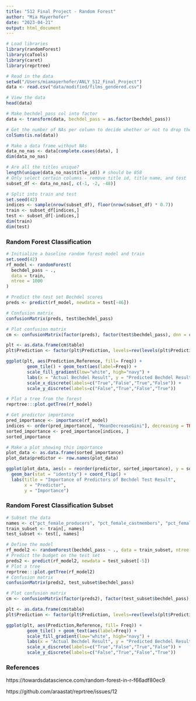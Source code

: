 ```yaml
---
title: "512 Final Project - Random Forest"
author: "Mia Mayerhofer"
date: "2023-04-21"
output: html_document
---
```


```r
# Load libraries
library(randomForest)
library(caTools)
library(caret)
library(reprtree)
```

```r
# Read in the data
setwd("/Users/miamayerhofer/ANLY_512_Final_Project")
data <- read.csv("data/modified/films_gendered.csv")
```

```r
# View the data
head(data)
```

```r
# Make bechdel_pass col into factor
data <- transform(data, bechdel_pass = as.factor(bechdel_pass))
```

```r
# Get the number of NAs per column to decide whether or not to drop them
colSums(is.na(data))
```

```r
# Make a data frame without NAs
data_no_nas <- data[complete.cases(data), ]
dim(data_no_nas)
```

```r
# Are all the titles unique?
length(unique(data_no_nas$title_id)) # should be 858
# Only select certain columns - remove title id, title name, and test
subset_df <- data_no_nas[, c(-1, -2, -48)]
```

```r
# Split into train and test
set.seed(42)
indices <- sample(nrow(subset_df), floor(nrow(subset_df) * 0.7))
train <- subset_df[indices,]
test <- subset_df[-indices,]
dim(train)
dim(test)
```

### Random Forest Classification

```r
# Initialize a baseline random forest model and train
set.seed(42)
rf_model <- randomForest(
  bechdel_pass ~ .,
  data = train,
  ntree = 1000
)
```

```r
# Predict the test set Bechdel scores
preds <- predict(rf_model, newdata = test[-46])
```

```r
# Confusion matrix
confusionMatrix(preds, test$bechdel_pass)
```
```r
# Plot confusion matrix
cm <- confusionMatrix(factor(preds), factor(test$bechdel_pass), dnn = c("Prediction", "Reference"))

plt <- as.data.frame(cm$table)
plt$Prediction <- factor(plt$Prediction, levels=rev(levels(plt$Prediction)))

ggplot(plt, aes(Prediction,Reference, fill= Freq)) +
        geom_tile() + geom_text(aes(label=Freq)) +
        scale_fill_gradient(low="white", high="navy") +
        labs(x = "Actual Bechdel Result", y = "Predicted Bechdel Result") +
        scale_x_discrete(labels=c("True","False","True","False")) +
        scale_y_discrete(labels=c("False","True","False","True"))
```

```r
# Plot a tree from the forest
reprtree:::plot.getTree(rf_model)
```

```r
# Get predictor importance
pred_importance <- importance(rf_model)
indices <- order(pred_importance[, "MeanDecreaseGini"], decreasing = TRUE)
sorted_importance <- pred_importance[indices, ]
sorted_importance
```

```r
# Make a plot showing this importance
plot_data <- as.data.frame(sorted_importance)
plot_data$predictor <- row.names(plot_data)

ggplot(plot_data, aes(x = reorder(predictor, sorted_importance), y = sorted_importance)) +
  geom_bar(stat = "identity") + coord_flip() +   
  labs(title = "Importance of Predictors of Bechdel Test Result",
       x = "Predictor",
       y = "Importance")
```


### Random Forest Classification Subset

```r
# Subset the data
names <- c("pct_female_producers", "pct_female_castmembers", "pct_female_directors", "pct_female_writers", "bechdel_pass")
train_subset <- train[, names]
test_subset <- test[, names]
```

```r
# Define the model
rf_model2 <- randomForest(bechdel_pass ~ ., data = train_subset, ntree = 1000)
# Predict the budget on the test set
preds2 <- predict(rf_model2, newdata = test_subset[-5])
# Plot a tree
reprtree:::plot.getTree(rf_model2)
# Confusion matrix
confusionMatrix(preds2, test_subset$bechdel_pass)
```

```r
# Plot confusion matrix
cm <- confusionMatrix(factor(preds2), factor(test_subset$bechdel_pass), dnn = c("Prediction", "Reference"))

plt <- as.data.frame(cm$table)
plt$Prediction <- factor(plt$Prediction, levels=rev(levels(plt$Prediction)))

ggplot(plt, aes(Prediction,Reference, fill= Freq)) +
        geom_tile() + geom_text(aes(label=Freq)) +
        scale_fill_gradient(low="white", high="navy") +
        labs(x = "Actual Bechdel Result", y = "Predicted Bechdel Result") +
        scale_x_discrete(labels=c("True","False","True","False")) +
        scale_y_discrete(labels=c("False","True","False","True"))
```

### References
https://towardsdatascience.com/random-forest-in-r-f66adf80ec9

https://github.com/araastat/reprtree/issues/12
